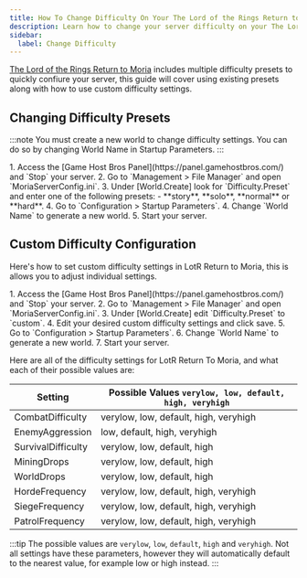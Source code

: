 ```yaml
---
title: How To Change Difficulty On Your The Lord of the Rings Return to Moria Server
description: Learn how to change your server difficulty on your The Lord of the Rings Return to Moria dedicated server using World Modifiers.
sidebar:
  label: Change Difficulty
---
```


[The Lord of the Rings Return to Moria](https://www.gamehostbros.com/the-lord-of-the-rings-return-to-moria-server-hosting/) includes multiple difficulty presets to quickly confiure your server, this guide will cover using existing presets along with how to use custom difficulty settings.

## Changing Difficulty Presets

:::note
You must create a new world to change difficulty settings. You can do so by changing World Name in Startup Parameters.
:::

<Steps>
1. Access the [Game Host Bros Panel](https://panel.gamehostbros.com/) and `Stop` your server.
2. Go to `Management > File Manager` and open `MoriaServerConfig.ini`.
3. Under [World.Create] look for `Difficulty.Preset` and enter one of the following presets:
   - **story**, **solo**, **normal** or  **hard**.
4. Go to `Configuration > Startup Parameters`.
4. Change `World Name` to generate a new world.
5. Start your server.
</Steps>

## Custom Difficulty Configuration

Here's how to set custom difficulty settings in LotR Return to Moria, this is allows you to adjust individual settings.

<Steps>
1. Access the [Game Host Bros Panel](https://panel.gamehostbros.com/) and `Stop` your server.
2. Go to `Management > File Manager` and open `MoriaServerConfig.ini`.
3. Under [World.Create] edit `Difficulty.Preset` to `custom`.
4. Edit your desired custom difficulty settings and click save.
5. Go to `Configuration > Startup Parameters`.
6. Change `World Name` to generate a new world.
7. Start your server.
</Steps>

Here are all of the difficulty settings for LotR Return To Moria, and what each of their possible values are:

| Setting | Possible Values `verylow, low, default, high, veryhigh` |
|---------|-------|
| CombatDifficulty | verylow, low, default, high, veryhigh |
| EnemyAggression | low, default, high, veryhigh |
| SurvivalDifficulty | verylow, low, default, high |
| MiningDrops | verylow, low, default, high |
| WorldDrops | verylow, low, default, high |
| HordeFrequency | verylow, low, default, high, veryhigh |
| SiegeFrequency | verylow, low, default, high, veryhigh |
| PatrolFrequency | verylow, low, default, high, veryhigh |

:::tip
The possible values are `verylow`, `low`, `default`, `high` and `veryhigh`. Not all settings have these parameters, however they will automatically default to the nearest value, for example low or high instead.
:::
